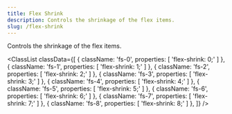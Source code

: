 ```yaml
---
title: Flex Shrink
description: Controls the shrinkage of the flex items.
slug: /flex-shrink
---
```



Controls the shrinkage of the flex items.

<ClassList
  classData={[
    {
      className: 'fs-0',
      properties: [
        'flex-shrink: 0;'
      ]
    },
    {
      className: 'fs-1',
      properties: [
        'flex-shrink: 1;'
      ]
    },
    {
      className: 'fs-2',
      properties: [
        'flex-shrink: 2;'
      ]
    },
    {
      className: 'fs-3',
      properties: [
        'flex-shrink: 3;'
      ]
    },
    {
      className: 'fs-4',
      properties: [
        'flex-shrink: 4;'
      ]
    },
    {
      className: 'fs-5',
      properties: [
        'flex-shrink: 5;'
      ]
    },
    {
      className: 'fs-6',
      properties: [
        'flex-shrink: 6;'
      ]
    },
    {
      className: 'fs-7',
      properties: [
        'flex-shrink: 7;'
      ]
    },
    {
      className: 'fs-8',
      properties: [
        'flex-shrink: 8;'
      ]
    },
  ]}
/>